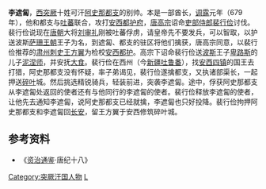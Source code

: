 '''李遮匐'''，[[西突厥|西突厥]]十姓可汗[[阿史那都支|阿史那都支]]的别帅。本是一部酋长，[[调露|调露]]元年（679年），他和都支与[[吐蕃|吐蕃]]联合，攻打[[安西都护府|安西都护府]]，[[唐高宗|唐高宗]]诏命[[吏部侍郎|吏部侍郎]][[裴行俭|裴行俭]]讨伐。裴行俭说现在[[唐朝|唐朝]]大将[[刘审礼|刘审礼]]刚被吐蕃俘虏，请皇帝先不要发兵，可以智取，以护送波斯[[萨珊王朝|萨珊王朝]]王子为名，到遮匐、都支的驻区将他们擒获，唐高宗同意，以裴行俭推荐的[[肃州|肃州]][[刺史|刺史]][[王方翼|王方翼]]为检校[[安西都护|安西都护]]。高宗下诏命裴行俭送[[波斯|波斯]]王子[[卑路斯|卑路斯]]的儿子[[泥涅师|泥涅师]]，并安抚[[大食|大食]]。裴行俭在西州（今[[新疆|新疆]][[吐鲁番|吐鲁番]]），找[[安西四镇|安西四镇]]的国王去打猎，阿史那都支没有怀疑，率子弟谒见，裴行俭遂擒都支，又执诸部渠长，一起押送[[碎叶|碎叶]]城。然后挑选精锐骑兵，轻装前进，突袭李遮匐。途中，俘获阿史那都支从李遮匐处返回的使者还有与他同行的李遮匐的使者。裴行俭释放李遮匐的使者，让他先去通知李遮匐，说阿史那都支已经就擒，李遮匐也只好投降。裴行俭拘押阿史那都支和李遮匐回[[长安|长安]]，留王方翼于安西修筑碎叶城。

== 参考资料 ==
*《[[资治通鉴|资治通鉴]]·唐纪十八》

[[Category:突厥汗国人物|Category:突厥汗国人物]]
[[Category:唐朝军事人物|L]]